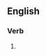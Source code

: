 {{also|exfoliâtes}}

==English==

===Verb===
{{head|en|verb form}}

# {{en-third-person singular of|exfoliate}}
